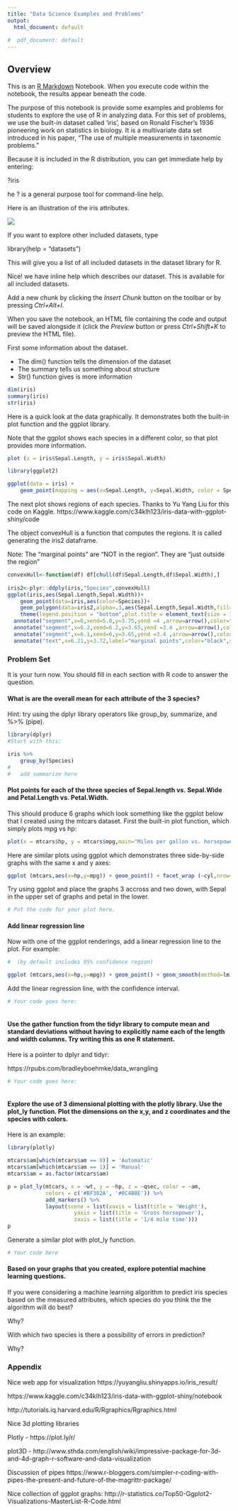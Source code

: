 ```yaml
---
title: "Data Science Examples and Problems"
output:
  html_document: default
  
#  pdf_document: default
---
```

## Overview
This is an [R Markdown](http://rmarkdown.rstudio.com) Notebook. When you execute code within the notebook, the results appear beneath the code. 

The purpose of this notebook is provide some examples and problems for students to explore the use of R in analyzing data. For this set of problems, we use the built-in dataset called 'iris', based on Ronald Fischer's 1936 pioneering work on statistics in biology. It is a multivariate data set introduced in his paper, "The use of multiple measurements in taxonomic problems."

Because it is included in the R distribution, you can get immediate help by entering:

?iris

he ? is a general purpose tool for command-line help.

Here is an illustration of the iris attributes.

![](http://sebastianraschka.com/images/blog/2015/principal_component_analysis_files/iris.png)


If you want to explore other included datasets, type

library(help = "datasets")

This will give you a list of all included datasets in the dataset library for R.

Nice! we have inline help which describes our dataset. This is available for all included datasets.

Add a new chunk by clicking the *Insert Chunk* button on the toolbar or by pressing *Ctrl+Alt+I*.

When you save the notebook, an HTML file containing the code and output will be saved alongside it (click the *Preview* button or press *Ctrl+Shift+K* to preview the HTML file).

First some information about the dataset. 

* The dim() function tells the dimension of the dataset
* The summary tells us something about structure
* Str() function gives is more information

```r
dim(iris)
summary(iris)
str(iris)
```


Here is a quick look at the data graphically. It demonstrates both the built-in plot function and the ggplot library.

Note that the ggplot shows each species in a different color, so that plot provides more information.

```r

plot (x = iris$Sepal.Length, y = iris$Sepal.Width)

library(ggplot2)

ggplot(data = iris) +
    geom_point(mapping = aes(x=Sepal.Length, y=Sepal.Width, color = Species))

```

The next plot shows regions of each species. Thanks to Yu Yang Liu for this code on Kaggle. https://www.kaggle.com/c34klh123/iris-data-with-ggplot-shiny/code

The object convexHull is a function that computes the regions. It is called generating the iris2 dataframe.

Note:  The "marginal points" are "NOT in the region".  They are "just outside the region"
```r

convexHull<-function(df) df[chull(df$Sepal.Length,df$Sepal.Width),]
  
iris2<-plyr::ddply(iris,"Species",convexHull)
ggplot(iris,aes(Sepal.Length,Sepal.Width))+
    geom_point(data=iris,aes(color=Species))+
    geom_polygon(data=iris2,alpha=.3,aes(Sepal.Length,Sepal.Width,fill=Species))+
    theme(legend.position = "bottom",plot.title = element_text(size = 15,hjust = 0.5))+
  annotate("segment",x=6,xend=5.8,y=3.75,yend =4 ,arrow=arrow(),color="black")+
  annotate("segment",x=6.2,xend=6.2,y=3.65,yend =3.4 ,arrow=arrow(),color="black")+
  annotate("segment",x=6.1,xend=6,y=3.65,yend =3.4 ,arrow=arrow(),color="black")+
  annotate("text",x=6.21,y=3.72,label="marginal points",color="black",size=3)


```

### Problem Set

It is your turn now. You should fill in each section with R code to answer the question.

#### What is are the overall mean for each attribute of the 3 species?

Hint: try using the dplyr library operators like group_by, summarize, and %>% (pipe).


```r
library(dplyr)
#Start with this:

iris %>%
    group_by(Species)
#
#   add summarize here

```


#### Plot points for each of the three species of Sepal.length vs. Sepal.Wide and Petal.Length vs. Petal.Width. 

This should produce 6 graphs which look something like the ggplot below that I created using the mtcars dataset. First the built-in plot function, which simply plots mpg vs hp:

```r
plot(x = mtcars$hp, y = mtcars$mpg,main="Miles per gallon vs. horsepower",xlab="Horsepower",ylab = "Miles per Gallon")
```

Here are similar plots using ggplot which demonstrates three side-by-side graphs with the same x and y axes:
```r

ggplot (mtcars,aes(x=hp,y=mpg)) + geom_point() + facet_wrap (~cyl,nrow=1)

```

Try using ggplot and place the graphs 3 accross and two down, with Sepal in the upper set of graphs and petal in the lower.

```r


# Put the code for your plot here.


```

#### Add linear regression line 

Now with one of the ggplot renderings, add a linear regression line to the plot. For example:

```r


#  (by default includes 95% confidence region)

ggplot (mtcars,aes(x=hp,y=mpg)) + geom_point() + geom_smooth(method=lm)   

```

Add the linear regression line, with the confidence interval.

```r


# Your code goes here:



```


#### Use the gather function from the tidyr library to compute mean and standard deviations without having to explicitly name each of the length and width columns. Try writing this as one R statement.


Here is a pointer to dplyr and tidyr:

https://rpubs.com/bradleyboehmke/data_wrangling


```r



# Your code goes here:



```


#### Explore the use of 3 dimensional plotting with the plotly library. Use the plot_ly function. Plot the dimensions on the x,y, and z coordinates and the species with colors.

Here is an example:
```r

library(plotly)

mtcars$am[which(mtcars$am == 0)] = 'Automatic'
mtcars$am[which(mtcars$am == 1)] = 'Manual'
mtcars$am = as.factor(mtcars$am)

p = plot_ly(mtcars, x = ~wt, y = ~hp, z = ~qsec, color = ~am, 
            colors = c('#BF382A', '#0C4B8E')) %>%
            add_markers() %>%
            layout(scene = list(xaxis = list(title = 'Weight'),
                     yaxis = list(title = 'Gross horsepower'),
                     zaxis = list(title = '1/4 mile time')))
p

```

Generate a similar plot with plot_ly function.

```r

# Your code here

```


#### Based on your graphs that you created, explore potential machine learning questions.

If you were considering a machine learning algorithm to predict iris species based on the measured attributes, which species do you think the the algorithm will do best? 

Why? 



With which two species is there a possibility of errors in prediction? 

Why? 


### Appendix



Nice web app for visualization
https://yuyangliu.shinyapps.io/iris_result/

https://www.kaggle.com/c34klh123/iris-data-with-ggplot-shiny/notebook

http://tutorials.iq.harvard.edu/R/Rgraphics/Rgraphics.html

Nice 3d plotting libraries

Plotly - https://plot.ly/r/

plot3D - http://www.sthda.com/english/wiki/impressive-package-for-3d-and-4d-graph-r-software-and-data-visualization

Discussion of pipes
https://www.r-bloggers.com/simpler-r-coding-with-pipes-the-present-and-future-of-the-magrittr-package/

Nice collection of ggplot graphs: http://r-statistics.co/Top50-Ggplot2-Visualizations-MasterList-R-Code.html



